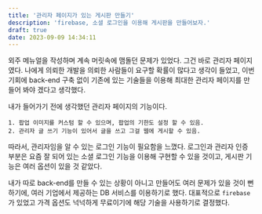 ```yaml
---
title: '관리자 페이지가 있는 게시판 만들기'
description: 'firebase, 소셜 로그인을 이용해 게시판을 만들어보자.'
draft: true
date: 2023-09-09 14:34:11
---
```


외주 메뉴얼을 작성하며 계속 머릿속에 맴돌던 문제가 있었다. 그건 바로 관리자 페이지였다. 나에게 의뢰한 개발을 의뢰한 사람들이 요구할 확률이 많다고 생각이 들었고, 이번 기회에 back-end 구축 없이 기존에 있는 기술들을 이용해 최대한 관리자 페이지를 만들어 봐야 겠다고 생각했다.

내가 들어가기 전에 생각했던 관리자 페이지의 기능이다.
```
1. 팝업 이미지를 커스텀 할 수 있으며, 팝업의 기한도 설정 할 수 있음.
2. 관리자 글 쓰기 기능이 있어서 글을 쓰고 그걸 웹에 게시할 수 있음.
```

따라서, 관리자임을 알 수 있는 로그인 기능이 필요함을 느꼈다. 로그인과 관리자 인증 부분은 요즘 잘 되어 있는 소셜 로그인 기능을 이용해 구현할 수 있을 것이고, 게시판 기능은 여러 옵션이 있을 것 같았다.

내가 따로 back-end를 만들 수 있는 상황이 아니고 만들어도 여러 문제가 있을 것이 뻔하기에, 여러 기업에서 제공하는 DB 서비스를 이용하기로 했다. 대표적으로 `firebase`가 있었고 가격 옵션도 넉넉하게 무료이기에 해당 기술을 사용하기로 결정했다.

